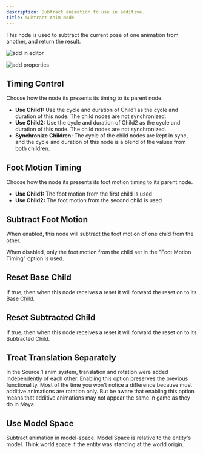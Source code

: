 ```yaml
---
description: Subtract animation to use in additive.
title: Subtract Anim Node
---
```


This node is used to subtract the current pose of one animation from another, and return the result.

![add in editor](./subtractnode_image.png "Subtract Node in Editor")

![add properties](./subtractnode_properties.png "Subtract Node Properties")

## Timing Control

Choose how the node its presents its  timing to its parent node.

- <b> Use Child1:</b> Use the cycle and duration of Child1 as the cycle and duration of this node.  The child nodes are not synchronized.   <br/>
- <b> Use Child2:</b> Use the cycle and duration of Child2 as the cycle and duration of this node.  The child nodes are not synchronized.   <br/>
- <b> Synchronize Children:</b> The cycle of the child nodes are kept in sync, and the cycle and duration of this node is a blend of the values from both children.   <br/>

## Foot Motion Timing

Choose how the node its presents its  foot motion timing to its parent node.

- <b> Use Child1:</b> The foot motion from the first child is used  <br/>
- <b> Use Child2:</b> The foot motion from the second child is used  <br/>

## Subtract Foot Motion
When enabled, this node will subtract the foot motion of one child from the other.

When disabled, only the foot motion from the child set in the \"Foot Motion Timing\" option is used.

## Reset Base Child
If true, then when this node receives a reset it will forward the reset on to its Base Child.

## Reset Subtracted Child
If true, then when this node receives a reset it will forward the reset on to its Subtracted Child.

## Treat Translation Separately
In the Source 1 anim system, translation and rotation were added independently of each other.  Enabling this option preserves the previous functionality.  Most of the time you won't notice a difference because most additive animations are rotation only.  But be aware that enabling this option means that additive animations may not appear the same in game as they do in Maya.

## Use Model Space
Subtract animation in model-space. Model Space is relative to the entity's model.  Think world space if the entity was standing at the world origin.


